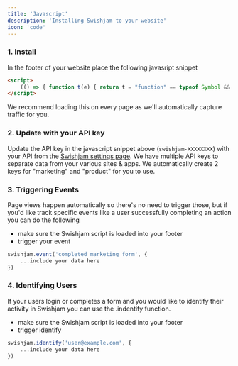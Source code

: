 ```yaml
---
title: 'Javascript'
description: 'Installing Swishjam to your website'
icon: 'code'
---
```


### 1. Install 
In the footer of your website place the following javasript snippet
<CodeGroup>
```html CDN
<script>
	(() => { function t(e) { return t = "function" == typeof Symbol && "symbol" == typeof Symbol.iterator ? function (t) { return typeof t } : function (t) { return t && "function" == typeof Symbol && t.constructor === Symbol && t !== Symbol.prototype ? "symbol" : typeof t }, t(e) } function e(t, e) { var n = Object.keys(t); if (Object.getOwnPropertySymbols) { var r = Object.getOwnPropertySymbols(t); e && (r = r.filter((function (e) { return Object.getOwnPropertyDescriptor(t, e).enumerable }))), n.push.apply(n, r) } return n } function n(t) { for (var n = 1; n < arguments.length; n++) { var i = null != arguments[n] ? arguments[n] : {}; n % 2 ? e(Object(i), !0).forEach((function (e) { r(t, e, i[e]) })) : Object.getOwnPropertyDescriptors ? Object.defineProperties(t, Object.getOwnPropertyDescriptors(i)) : e(Object(i)).forEach((function (e) { Object.defineProperty(t, e, Object.getOwnPropertyDescriptor(i, e)) })) } return t } function r(e, n, r) { return (n = function (e) { var n = function (e, n) { if ("object" !== t(e) || null === e) return e; var r = e[Symbol.toPrimitive]; if (void 0 !== r) { var i = r.call(e, "string"); if ("object" !== t(i)) return i; throw new TypeError("@@toPrimitive must return a primitive value.") } return String(e) }(e); return "symbol" === t(n) ? n : String(n) }(n)) in e ? Object.defineProperty(e, n, { value: r, enumerable: !0, configurable: !0, writable: !0 }) : e[n] = r, e } !function (t, e) { var r = arguments.length > 2 && void 0 !== arguments[2] ? arguments[2] : {}, i = [], o = []; window.Swishjam = window.Swishjam || {}, window.Swishjam.stubbed = !0, window.Swishjam.init = function () { return console.warn("SwishjamJS not loaded yet, cannot call `init`.") }, window.Swishjam.getSession = function () { return console.warn("SwishjamJS not loaded yet, cannot call `getSession`.") }, window.Swishjam.newSession = function () { return console.warn("SwishjamJS not loaded yet, cannot call `newSession`.") }, window.Swishjam.identify = function (t, e) { return i.push({ name: "identify", properties: n({ userIdentifier: t }, e) }) }, window.Swishjam.event = function (t, e) { return i.push({ name: t, properties: e }) }, window.Swishjam.setOrganization = function (t, e) { return i.push({ name: "organization", properties: n({ organizationIdentifier: t }, e) }) }, window.Swishjam.onLoad = function (t) { return o.push(t) }; var a = document.createElement("script"); a.setAttribute("src", t), a.setAttribute("data-api-key", e), r.apiEndpoint && a.setAttribute("data-api-endpoint", r.apiEndpoint), r.maxEventsInMemory && a.setAttribute("data-max-events-in-memory", r.maxEventsInMemory), r.reportingHeartbeatMs && a.setAttribute("data-reporting-heartbeat-ms", r.reportingHeartbeatMs), document.head.appendChild(a), a.onload = function () { i.forEach((function (t) { switch (t.name) { case "identify": window.Swishjam.identify(t.properties.userIdentifier, t.properties); break; case "organization": window.Swishjam.setOrganization(t.properties.organizationIdentifier, t.properties); break; default: window.Swishjam.event(t.name, t.properties) } })), o.forEach((function (t) { return t(window.Swishjam) })) } }("https://unpkg.com/@swishjam/cdn@latest/build.js","swishjam-XXXXXXXX",{apiEndpoint:"https://swishjam-prod-9a00662c420f75d5.onporter.run/api/v1/capture"})})();
</script>
```
</CodeGroup>

We recommend loading this on every page as we'll automatically capture traffic for you.

### 2. Update with your API key
Update the API key in the javascript snippet above (`swishjam-XXXXXXXX`) with your API from the <a target="_blank" href="https://app.swishjam.com/settings">Swishjam settings page</a>.  We have multiple API keys to separate data from your various sites & apps. We automatically create 2 keys for "marketing" and "product" for you to use.

### 3. Triggering Events 
Page views happen automatically so there's no need to trigger those, but if you'd like track specific events like a user successfully completing an action you can do the following

- make sure the Swishjam script is loaded into your footer
- trigger your event 

```javascript
swishjam.event('completed marketing form', {
    ...include your data here
})
```

### 4. Identifying Users
  
If your users login or completes a form and you would like to identify their activity in Swishjam you can use the .indentify function.

- make sure the Swishjam script is loaded into your footer
- trigger identify

```javascript
swishjam.identify('user@example.com', {
    ...include your data here
})
```